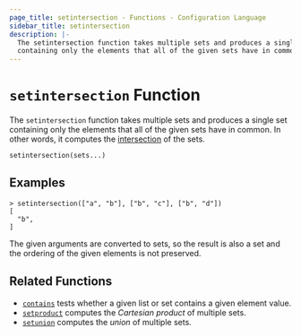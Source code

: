 ```yaml
---
page_title: setintersection - Functions - Configuration Language
sidebar_title: setintersection
description: |-
  The setintersection function takes multiple sets and produces a single set
  containing only the elements that all of the given sets have in common.
---
```


# `setintersection` Function

The `setintersection` function takes multiple sets and produces a single set
containing only the elements that all of the given sets have in common.
In other words, it computes the
[intersection](<https://en.wikipedia.org/wiki/Intersection_(set_theory)>) of the sets.

```hcl
setintersection(sets...)
```

## Examples

```shell-session
> setintersection(["a", "b"], ["b", "c"], ["b", "d"])
[
  "b",
]
```

The given arguments are converted to sets, so the result is also a set and
the ordering of the given elements is not preserved.

## Related Functions

- [`contains`](/docs/templates/hcl_templates/functions/collection/contains) tests whether a given list or set contains
  a given element value.
- [`setproduct`](/docs/templates/hcl_templates/functions/collection/setproduct) computes the _Cartesian product_ of multiple
  sets.
- [`setunion`](/docs/templates/hcl_templates/functions/collection/setunion) computes the _union_ of
  multiple sets.
